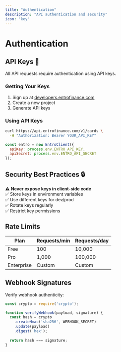 ```yaml
---
title: "Authentication"
description: "API authentication and security"
icon: "key"
---
```


# Authentication

## API Keys 🔑

All API requests require authentication using API keys.

### Getting Your Keys

1. Sign up at [developers.entrofinance.com](https://developers.entrofinance.com)
2. Create a new project
3. Generate API keys

### Using API Keys

```bash
curl https://api.entrofinance.com/v1/cards \
  -H "Authorization: Bearer YOUR_API_KEY"
```

```javascript
const entro = new EntroClient({
  apiKey: process.env.ENTRO_API_KEY,
  apiSecret: process.env.ENTRO_API_SECRET
});
```

## Security Best Practices 🔒

⚠️ **Never expose keys in client-side code**  
✅ Store keys in environment variables  
✅ Use different keys for dev/prod  
✅ Rotate keys regularly  
✅ Restrict key permissions  

## Rate Limits

| Plan | Requests/min | Requests/day |
|------|--------------|-------------|
| Free | 100 | 10,000 |
| Pro | 1,000 | 100,000 |
| Enterprise | Custom | Custom |

## Webhook Signatures

Verify webhook authenticity:

```javascript
const crypto = require('crypto');

function verifyWebhook(payload, signature) {
  const hash = crypto
    .createHmac('sha256', WEBHOOK_SECRET)
    .update(payload)
    .digest('hex');
    
  return hash === signature;
}
```
